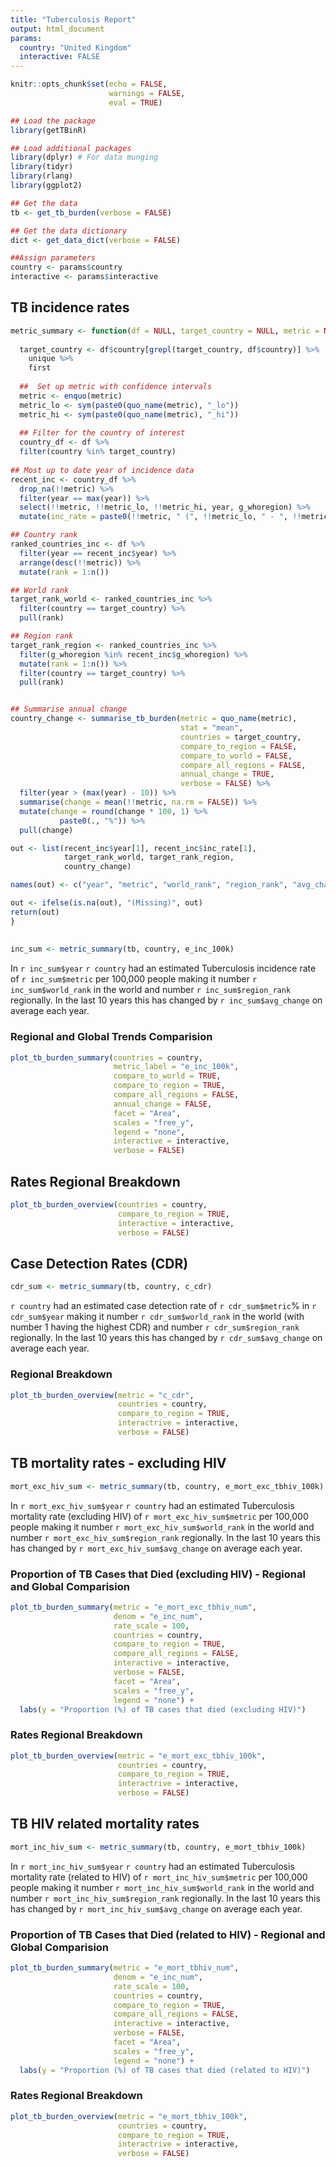 ```yaml
---
title: "Tuberculosis Report"
output: html_document
params: 
  country: "United Kingdom"
  interactive: FALSE
---
```


```r
knitr::opts_chunk$set(echo = FALSE,
                      warnings = FALSE,
                      eval = TRUE)
```

```r
## Load the package
library(getTBinR)

## Load additional packages
library(dplyr) # For data munging 
library(tidyr)
library(rlang)
library(ggplot2)

## Get the data
tb <- get_tb_burden(verbose = FALSE)

## Get the data dictionary
dict <- get_data_dict(verbose = FALSE)

##Assign parameters
country <- params$country
interactive <- params$interactive
```

## TB incidence rates

```r
metric_summary <- function(df = NULL, target_country = NULL, metric = NULL) {
  
  target_country <- df$country[grepl(target_country, df$country)] %>% 
    unique %>% 
    first
    
  ##  Set up metric with confidence intervals
  metric <- enquo(metric)
  metric_lo <- sym(paste0(quo_name(metric), "_lo"))
  metric_hi <- sym(paste0(quo_name(metric), "_hi"))
  
  ## Filter for the country of interest
  country_df <- df %>% 
  filter(country %in% target_country)
  
## Most up to date year of incidence data
recent_inc <- country_df %>% 
  drop_na(!!metric) %>% 
  filter(year == max(year)) %>% 
  select(!!metric, !!metric_lo, !!metric_hi, year, g_whoregion) %>% 
  mutate(inc_rate = paste0(!!metric, " (", !!metric_lo, " - ", !!metric_hi, ")"))

## Country rank
ranked_countries_inc <- df %>% 
  filter(year == recent_inc$year) %>% 
  arrange(desc(!!metric)) %>% 
  mutate(rank = 1:n())

## World rank
target_rank_world <- ranked_countries_inc %>% 
  filter(country == target_country) %>% 
  pull(rank)

## Region rank
target_rank_region <- ranked_countries_inc %>% 
  filter(g_whoregion %in% recent_inc$g_whoregion) %>% 
  mutate(rank = 1:n()) %>% 
  filter(country == target_country) %>%
  pull(rank)


## Summarise annual change
country_change <- summarise_tb_burden(metric = quo_name(metric),
                                      stat = "mean",
                                      countries = target_country,
                                      compare_to_region = FALSE,
                                      compare_to_world = FALSE,
                                      compare_all_regions = FALSE,
                                      annual_change = TRUE,
                                      verbose = FALSE) %>% 
  filter(year > (max(year) - 10)) %>% 
  summarise(change = mean(!!metric, na.rm = FALSE)) %>%
  mutate(change = round(change * 100, 1) %>% 
           paste0(., "%")) %>% 
  pull(change)

out <- list(recent_inc$year[1], recent_inc$inc_rate[1],
            target_rank_world, target_rank_region,
            country_change)

names(out) <- c("year", "metric", "world_rank", "region_rank", "avg_change")

out <- ifelse(is.na(out), "(Missing)", out)
return(out)
}
  
  
inc_sum <- metric_summary(tb, country, e_inc_100k)
```

In `r inc_sum$year` `r country` had an estimated Tuberculosis incidence rate of `r inc_sum$metric` per 100,000 people making it number `r inc_sum$world_rank` in the world and number `r inc_sum$region_rank` regionally. In the last 10 years this has changed by `r inc_sum$avg_change` on average each year. 

### Regional and Global Trends Comparision

```r
plot_tb_burden_summary(countries = country,
                       metric_label = "e_inc_100k",
                       compare_to_world = TRUE, 
                       compare_to_region = TRUE,
                       compare_all_regions = FALSE,
                       annual_change = FALSE,
                       facet = "Area",
                       scales = "free_y",
                       legend = "none",
                       interactive = interactive,
                       verbose = FALSE)
```

## Rates Regional Breakdown

```r
plot_tb_burden_overview(countries = country,
                        compare_to_region = TRUE,
                        interactive = interactive,
                        verbose = FALSE)
```

## Case Detection Rates (CDR)

```r
cdr_sum <- metric_summary(tb, country, c_cdr)
```

`r country` had an estimated case detection rate of `r cdr_sum$metric`% in `r cdr_sum$year` making it number `r cdr_sum$world_rank` in the world (with number 1 having the highest CDR) and number `r cdr_sum$region_rank` regionally. In the last 10 years this has changed by `r cdr_sum$avg_change` on average each year. 

### Regional Breakdown

```r
plot_tb_burden_overview(metric = "c_cdr",
                        countries = country,
                        compare_to_region = TRUE,
                        interactrive = interactive,
                        verbose = FALSE)
```

## TB mortality rates - excluding HIV


```r
mort_exc_hiv_sum <- metric_summary(tb, country, e_mort_exc_tbhiv_100k)
```

In `r mort_exc_hiv_sum$year` `r country` had an estimated Tuberculosis mortality rate (excluding HIV) of `r mort_exc_hiv_sum$metric`  per 100,000 people making it number `r mort_exc_hiv_sum$world_rank` in the world and number `r mort_exc_hiv_sum$region_rank` regionally. In the last 10 years this has changed by `r mort_exc_hiv_sum$avg_change` on average each year. 

### Proportion of TB Cases that Died (excluding HIV) - Regional and Global Comparision

```r
plot_tb_burden_summary(metric = "e_mort_exc_tbhiv_num",
                       denom = "e_inc_num",
                       rate_scale = 100,
                       countries = country,
                       compare_to_region = TRUE,
                       compare_all_regions = FALSE,
                       interactive = interactive,
                       verbose = FALSE,
                       facet = "Area",
                       scales = "free_y",
                       legend = "none") +
  labs(y = "Proportion (%) of TB cases that died (excluding HIV)")
```

### Rates Regional Breakdown

```r
plot_tb_burden_overview(metric = "e_mort_exc_tbhiv_100k",
                        countries = country,
                        compare_to_region = TRUE,
                        interactrive = interactive,
                        verbose = FALSE)
```

## TB HIV related mortality rates

```r
mort_inc_hiv_sum <- metric_summary(tb, country, e_mort_tbhiv_100k)
```

In `r mort_inc_hiv_sum$year` `r country` had an estimated Tuberculosis mortality rate (related to HIV) of `r mort_inc_hiv_sum$metric`  per 100,000 people making it number `r mort_inc_hiv_sum$world_rank` in the world and number `r mort_inc_hiv_sum$region_rank` regionally. In the last 10 years this has changed by `r mort_inc_hiv_sum$avg_change` on average each year. 

### Proportion of TB Cases that Died (related to HIV) - Regional and Global Comparision

```r
plot_tb_burden_summary(metric = "e_mort_tbhiv_num",
                       denom = "e_inc_num",
                       rate_scale = 100,
                       countries = country,
                       compare_to_region = TRUE,
                       compare_all_regions = FALSE,
                       interactive = interactive,
                       verbose = FALSE,
                       facet = "Area",
                       scales = "free_y",
                       legend = "none") +
  labs(y = "Proportion (%) of TB cases that died (related to HIV)")
```

### Rates Regional Breakdown

```r
plot_tb_burden_overview(metric = "e_mort_tbhiv_100k",
                        countries = country,
                        compare_to_region = TRUE,
                        interactrive = interactive,
                        verbose = FALSE)

```
